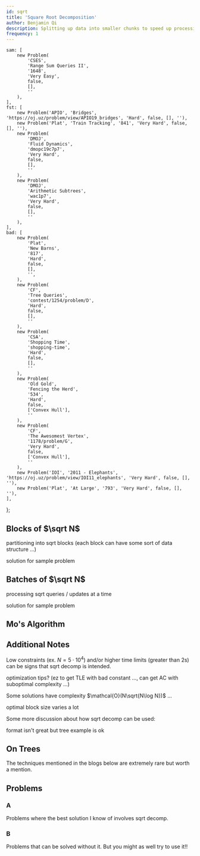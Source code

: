 ```yaml
---
id: sqrt
title: 'Square Root Decomposition'
author: Benjamin Qi
description: Splitting up data into smaller chunks to speed up processing.
frequency: 1
---
```



	sam: [
		new Problem(
			'CSES',
			'Range Sum Queries II',
			'1648',
			'Very Easy',
			false,
			[],
			''
		),
	],
	fst: [
		new Problem('APIO', 'Bridges', 'https://oj.uz/problem/view/APIO19_bridges', 'Hard', false, [], ''),
		new Problem('Plat', 'Train Tracking', '841', 'Very Hard', false, [], ''),
		new Problem(
			'DMOJ',
			'Fluid Dynamics',
			'dmopc19c7p7',
			'Very Hard',
			false,
			[],
			''
		),
		new Problem(
			'DMOJ',
			'Arithmetic Subtrees',
			'wac1p7',
			'Very Hard',
			false,
			[],
			''
		),
	],
	bad: [
		new Problem(
			'Plat',
			'New Barns',
			'817',
			'Hard',
			false,
			[],
			'',
		),
		new Problem(
			'CF',
			'Tree Queries',
			'contest/1254/problem/D',
			'Hard',
			false,
			[],
			''
		),
		new Problem(
			'CSA',
			'Shopping Time',
			'shopping-time',
			'Hard',
			false,
			[],
			''
		),
		new Problem(
			'Old Gold',
			'Fencing the Herd',
			'534',
			'Hard',
			false,
			['Convex Hull'],
			''
		),
		new Problem(
			'CF',
			'The Awesomest Vertex',
			'1178/problem/G',
			'Very Hard',
			false,
			['Convex Hull'],
			''
		),
		new Problem('IOI', '2011 - Elephants', 'https://oj.uz/problem/view/IOI11_elephants', 'Very Hard', false, [], ''),
		new Problem('Plat', 'At Large', '793', 'Very Hard', false, [], ''),
	],
};

<!-- 	new Problem(
		'wcipeg',
		'COI 08-Otoci',
		'https://wcipeg.com/problem/coi08p2',
		'Hard',
		false,
		['HLD'],
		'https://github.com/mostafa-saad/MyCompetitiveProgramming/blob/master/Olympiad/COI/official/2009/solutions.pdf'
	), -->

<FocusProblem problem={problems.sam[0]} />


## Blocks of $\sqrt N$

partitioning into sqrt blocks (each block can have some sort of data structure ...)

<IncompleteSection>

solution for sample problem

</IncompleteSection>


## Batches of $\sqrt N$

processing sqrt queries / updates at a time

<IncompleteSection>

solution for sample problem

</IncompleteSection>

## Mo's Algorithm

<Resources>
	<Resource source="CF" title="Mo's Algorithm" url="7383"></Resource>
</Resources>

<!-- [A2OJ](https://a2oj.com/category?ID=318) -->

<IncompleteSection />

## Additional Notes

Low constraints (ex. $N=5\cdot 10^4$) and/or higher time limits (greater than 2s) can be signs that sqrt decomp is intended.

<IncompleteSection>

optimization tips? (ez to get TLE with bad constant ..., can get AC with suboptimal complexity ...)

</IncompleteSection>

Some solutions have complexity $\mathcal{O}(N\sqrt{N\log N})$ ...

<Warning>

optimal block size varies a lot

</Warning>

Some more discussion about how sqrt decomp can be used:

<Resources>
	<Resource source="CF" url="https://codeforces.com/blog/entry/54133" title="SQRT decomposition for beginners"> 
		format isn't great but tree example is ok
	</Resource>
</Resources>

## On Trees

The techniques mentioned in the blogs below are extremely rare but worth a mention.

<Resources>
	<Resource source="CF" title="Mo's on Trees" url="43230"></Resource>
	<Resource source="CF" title="Block Tree" url="46843"></Resource>
</Resources>

## Problems

### A

Problems where the best solution I know of involves sqrt decomp.

<Problems problems={problems.fst} />

### B

Problems that can be solved without it. But you might as well try to use it!!

<Problems problems={problems.bad} />
